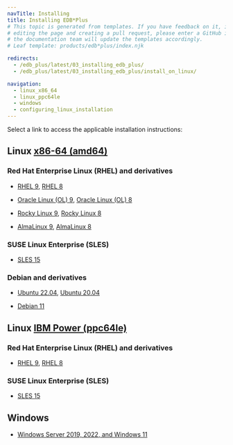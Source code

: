```yaml
---
navTitle: Installing
title: Installing EDB*Plus
# This topic is generated from templates. If you have feedback on it, instead of
# editing the page and creating a pull request, please enter a GitHub issue and
# the documentation team will update the templates accordingly.
# Leaf template: products/edb*plus/index.njk

redirects:
  - /edb_plus/latest/03_installing_edb_plus/
  - /edb_plus/latest/03_installing_edb_plus/install_on_linux/

navigation:
  - linux_x86_64
  - linux_ppc64le
  - windows
  - configuring_linux_installation
---
```


Select a link to access the applicable installation instructions:

## Linux [x86-64 (amd64)](linux_x86_64)

### Red Hat Enterprise Linux (RHEL) and derivatives

- [RHEL 9](linux_x86_64/edbplus_rhel_9), [RHEL 8](linux_x86_64/edbplus_rhel_8)

- [Oracle Linux (OL) 9](linux_x86_64/edbplus_rhel_9), [Oracle Linux (OL) 8](linux_x86_64/edbplus_rhel_8)

- [Rocky Linux 9](linux_x86_64/edbplus_other_linux_9), [Rocky Linux 8](linux_x86_64/edbplus_other_linux_8)

- [AlmaLinux 9](linux_x86_64/edbplus_other_linux_9), [AlmaLinux 8](linux_x86_64/edbplus_other_linux_8)

### SUSE Linux Enterprise (SLES)

- [SLES 15](linux_x86_64/edbplus_sles_15)

### Debian and derivatives

- [Ubuntu 22.04](linux_x86_64/edbplus_ubuntu_22), [Ubuntu 20.04](linux_x86_64/edbplus_ubuntu_20)

- [Debian 11](linux_x86_64/edbplus_debian_11)

## Linux [IBM Power (ppc64le)](linux_ppc64le)

### Red Hat Enterprise Linux (RHEL) and derivatives

- [RHEL 9](linux_ppc64le/edbplus_rhel_9), [RHEL 8](linux_ppc64le/edbplus_rhel_8)

### SUSE Linux Enterprise (SLES)

- [SLES 15](linux_ppc64le/edbplus_sles_15)

## Windows

- [Windows Server 2019, 2022, and Windows 11](windows)
